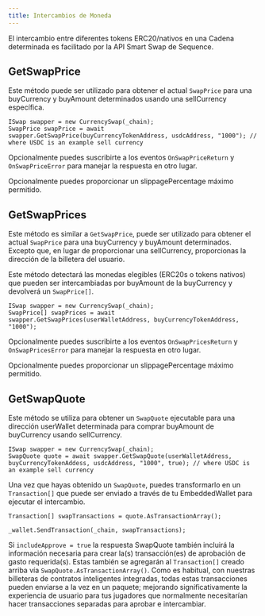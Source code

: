 ```yaml
---
title: Intercambios de Moneda
---
```


El intercambio entre diferentes tokens ERC20/nativos en una Cadena determinada es facilitado por la API Smart Swap de Sequence.

## GetSwapPrice

Este método puede ser utilizado para obtener el actual `SwapPrice` para una buyCurrency y buyAmount determinados usando una sellCurrency específica.

```
ISwap swapper = new CurrencySwap(_chain);
SwapPrice swapPrice = await swapper.GetSwapPrice(buyCurrencyTokenAddress, usdcAddress, "1000"); // where USDC is an example sell currency
```

Opcionalmente puedes suscribirte a los eventos `OnSwapPriceReturn` y `OnSwapPriceError` para manejar la respuesta en otro lugar.

Opcionalmente puedes proporcionar un slippagePercentage máximo permitido.

## GetSwapPrices

Este método es similar a `GetSwapPrice`, puede ser utilizado para obtener el actual `SwapPrice` para una buyCurrency y buyAmount determinados. Excepto que, en lugar de proporcionar una sellCurrency, proporcionas la dirección de la billetera del usuario.

Este método detectará las monedas elegibles (ERC20s o tokens nativos) que pueden ser intercambiadas por buyAmount de la buyCurrency y devolverá un `SwapPrice[]`.

```
ISwap swapper = new CurrencySwap(_chain);
SwapPrice[] swapPrices = await swapper.GetSwapPrices(userWalletAddress, buyCurrencyTokenAddress, "1000");
```

Opcionalmente puedes suscribirte a los eventos `OnSwapPricesReturn` y `OnSwapPricesError` para manejar la respuesta en otro lugar.

Opcionalmente puedes proporcionar un slippagePercentage máximo permitido.

## GetSwapQuote

Este método se utiliza para obtener un `SwapQuote` ejecutable para una dirección userWallet determinada para comprar buyAmount de buyCurrency usando sellCurrency.

```
ISwap swapper = new CurrencySwap(_chain);
SwapQuote quote = await swapper.GetSwapQuote(userWalletAddress, buyCurrencyTokenAddess, usdcAddress, "1000", true); // where USDC is an example sell currency
```

Una vez que hayas obtenido un `SwapQuote`, puedes transformarlo en un `Transaction[]` que puede ser enviado a través de tu EmbeddedWallet para ejecutar el intercambio.

```
Transaction[] swapTransactions = quote.AsTransactionArray();

_wallet.SendTransaction(_chain, swapTransactions);
```

Si `includeApprove = true` la respuesta SwapQuote también incluirá la información necesaria para crear la(s) transacción(es) de aprobación de gasto requerida(s). Estas también se agregarán al `Transaction[]` creado arriba vía `SwapQuote.AsTransactionArray()`. Como es habitual, con nuestras billeteras de contratos inteligentes integradas, todas estas transacciones pueden enviarse a la vez en un paquete; mejorando significativamente la experiencia de usuario para tus jugadores que normalmente necesitarían hacer transacciones separadas para aprobar e intercambiar.
